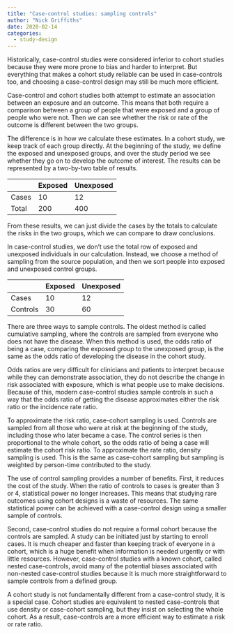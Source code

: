 ```yaml
---
title: "Case-control studies: sampling controls"
author: "Nick Griffiths"
date: 2020-02-14
categories:
  - study-design
---
```


Historically, case-control studies were considered inferior to cohort studies because they were more prone to bias and harder to interpret. But everything that makes a cohort study reliable can be used in case-controls too, and choosing a case-control design may still be much more efficient.

Case-control and cohort studies both attempt to estimate an association between an exposure and an outcome. This means that both require a comparison between a group of people that were exposed and a group of people who were not. Then we can see whether the risk or rate of the outcome is different between the two groups.

The difference is in how we calculate these estimates. In a cohort study, we keep track of each group directly. At the beginning of the study, we define the exposed and unexposed groups, and over the study period we see whether they go on to develop the outcome of interest. The results can be represented by a two-by-two table of results.

|       | Exposed | Unexposed |
| -     | ---     | ---       |
| Cases | 10      | 12        |
| Total | 200     | 400       |

From these results, we can just divide the cases by the totals to calculate the risks in the two groups, which we can compare to draw conclusions.

In case-control studies, we don't use the total row of exposed and unexposed individuals in our calculation. Instead, we choose a method of sampling from the source population, and then we sort people into exposed and unexposed control groups.

|          | Exposed | Unexposed |
| -        | -       | -         |
| Cases    | 10      | 12        |
| Controls | 30      | 60        |

There are three ways to sample controls. The oldest method is called cumulative sampling, where the controls are sampled from everyone who does not have the disease. When this method is used, the odds ratio of being a case, comparing the exposed group to the unexposed group, is the same as the odds ratio of developing the disease in the cohort study.

Odds ratios are very difficult for clinicians and patients to interpret because while they can demonstrate association, they do not describe the change in risk associated with exposure, which is what people use to make decisions. Because of this, modern case-control studies sample controls in such a way that the odds ratio of getting the disease approximates either the risk ratio or the incidence rate ratio.

To approximate the risk ratio, case-cohort sampling is used. Controls are sampled from all those who were at risk at the beginning of the study, including those who later became a case. The control series is then proportional to the whole cohort, so the odds ratio of being a case will estimate the cohort risk ratio. To approximate the rate ratio, density sampling is used. This is the same as case-cohort sampling but sampling is weighted by person-time contributed to the study.

The use of control sampling provides a number of benefits. First, it reduces the cost of the study. When the ratio of controls to cases is greater than 3 or 4, statistical power no longer increases. This means that studying rare outcomes using cohort designs is a waste of resources. The same statistical power can be achieved with a case-control design using a smaller sample of controls.

Second, case-control studies do not require a formal cohort because the controls are sampled. A study can be initiated just by starting to enroll cases. It is much cheaper and faster than keeping track of everyone in a cohort, which is a huge benefit when information is needed urgently or with little resources. However, case-control studies with a known cohort, called nested case-controls, avoid many of the potential biases associated with non-nested case-control studies because it is much more straightforward to sample controls from a defined group.

A cohort study is not fundamentally different from a case-control study, it is a special case. Cohort studies are equivalent to nested case-controls that use density or case-cohort sampling, but they insist on selecting the whole cohort. As a result, case-controls are a more efficient way to estimate a risk or rate ratio.
